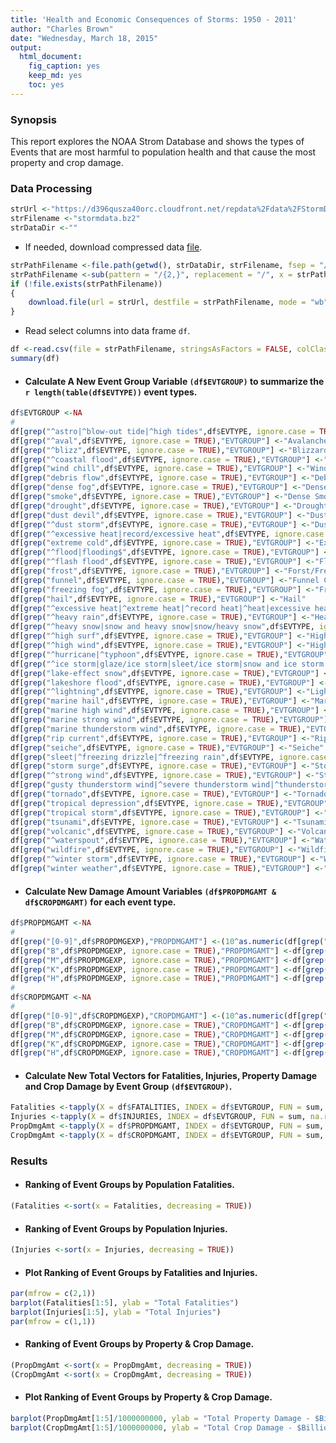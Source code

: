 ```yaml
---
title: 'Health and Economic Consequences of Storms: 1950 - 2011'
author: "Charles Brown"
date: "Wednesday, March 18, 2015"
output:
  html_document:
    fig_caption: yes
    keep_md: yes
    toc: yes
---
```


### Synopsis  

This report explores the NOAA Strom Database and shows the types of Events that are most harmful to population health and that cause the most property and crop damage.

### Data Processing  

```r
strUrl <-"https://d396qusza40orc.cloudfront.net/repdata%2Fdata%2FStormData.csv.bz2"
strFilename <-"stormdata.bz2"
strDataDir <-""
```

* If needed, download compressed data [file](`r strUrl`).

```r
strPathFilename <-file.path(getwd(), strDataDir, strFilename, fsep = "/")
strPathFilename <-sub(pattern = "/{2,}", replacement = "/", x = strPathFilename)
if (!file.exists(strPathFilename))
{
    download.file(url = strUrl, destfile = strPathFilename, mode = "wb")   
}
```

* Read select columns into data frame `df`.

```r
df <-read.csv(file = strPathFilename, stringsAsFactors = FALSE, colClasses = c(rep("NULL",7),"character",rep("NULL",14),rep("numeric",3),"character","numeric","character",rep("NULL",9)))
summary(df)
```

* #### Calculate A New Event Group Variable `(df$EVTGROUP)` to summarize the `r length(table(df$EVTYPE))` event types.  
 
```r
df$EVTGROUP <-NA
#
df[grep("^astro|^blow-out tide|^high tides",df$EVTYPE, ignore.case = TRUE),"EVTGROUP"] <-"Tides"
df[grep("^aval",df$EVTYPE, ignore.case = TRUE),"EVTGROUP"] <-"Avalanche"
df[grep("^blizz",df$EVTYPE, ignore.case = TRUE),"EVTGROUP"] <-"Blizzard"
df[grep("^coastal flood",df$EVTYPE, ignore.case = TRUE),"EVTGROUP"] <-"Coastal Flood"
df[grep("wind chill",df$EVTYPE, ignore.case = TRUE),"EVTGROUP"] <-"Wind Chill"
df[grep("debris flow",df$EVTYPE, ignore.case = TRUE),"EVTGROUP"] <-"Debris Flow"
df[grep("dense fog",df$EVTYPE, ignore.case = TRUE),"EVTGROUP"] <-"Dense Fog"
df[grep("smoke",df$EVTYPE, ignore.case = TRUE),"EVTGROUP"] <-"Dense Smoke"
df[grep("drought",df$EVTYPE, ignore.case = TRUE),"EVTGROUP"] <-"Drought"
df[grep("dust devil",df$EVTYPE, ignore.case = TRUE),"EVTGROUP"] <-"Dust Devil"
df[grep("^dust storm",df$EVTYPE, ignore.case = TRUE),"EVTGROUP"] <-"Dust Storm"
df[grep("^excessive heat|record/excessive heat",df$EVTYPE, ignore.case = TRUE),"EVTGROUP"] <-"Excessive Heat"
df[grep("extreme cold",df$EVTYPE, ignore.case = TRUE),"EVTGROUP"] <-"Extreme Cold/Wind Chill"
df[grep("^flood|flooding$",df$EVTYPE, ignore.case = TRUE),"EVTGROUP"] <-"Flood"
df[grep("^flash flood",df$EVTYPE, ignore.case = TRUE),"EVTGROUP"] <-"Flash Flood"
df[grep("frost",df$EVTYPE, ignore.case = TRUE),"EVTGROUP"] <-"Forst/Freeze"
df[grep("funnel",df$EVTYPE, ignore.case = TRUE),"EVTGROUP"] <-"Funnel Cloud"
df[grep("freezing fog",df$EVTYPE, ignore.case = TRUE),"EVTGROUP"] <-"Freezing Fog"
df[grep("hail",df$EVTYPE, ignore.case = TRUE),"EVTGROUP"] <-"Hail"
df[grep("^excessive heat|^extreme heat|^record heat|^heat|excessive heat$",df$EVTYPE, ignore.case = TRUE),"EVTGROUP"] <-"Heat"
df[grep("^heavy rain",df$EVTYPE, ignore.case = TRUE),"EVTGROUP"] <-"Heavy Rain"
df[grep("^heavy snow|snow and heavy snow|snow/heavy snow",df$EVTYPE, ignore.case = TRUE),"EVTGROUP"] <-"Heavy Snow"
df[grep("^high surf",df$EVTYPE, ignore.case = TRUE),"EVTGROUP"] <-"High Surf"
df[grep("^high wind",df$EVTYPE, ignore.case = TRUE),"EVTGROUP"] <-"High Wind"
df[grep("^hurricane|^typhoon",df$EVTYPE, ignore.case = TRUE),"EVTGROUP"] <-"Hurricane Typhoon"
df[grep("^ice storm|glaze/ice storm|sleet/ice storm|snow and ice storm|snow/ice storm",df$EVTYPE, ignore.case = TRUE),"EVTGROUP"] <-"Ice Storm"
df[grep("lake-effect snow",df$EVTYPE, ignore.case = TRUE),"EVTGROUP"] <-"Lake-Effect Snow"
df[grep("lakeshore flood",df$EVTYPE, ignore.case = TRUE),"EVTGROUP"] <-"Lakeshore Flood"
df[grep("^lightning",df$EVTYPE, ignore.case = TRUE),"EVTGROUP"] <-"Lightning"
df[grep("marine hail",df$EVTYPE, ignore.case = TRUE),"EVTGROUP"] <-"Marine Hail"
df[grep("marine high wind",df$EVTYPE, ignore.case = TRUE),"EVTGROUP"] <-"Marine High Wind"
df[grep("marine strong wind",df$EVTYPE, ignore.case = TRUE),"EVTGROUP"] <-"Marine Strong Wind"
df[grep("marine thunderstorm wind",df$EVTYPE, ignore.case = TRUE),"EVTGROUP"] <-"Marine Thunderstorm Wind"
df[grep("rip current",df$EVTYPE, ignore.case = TRUE),"EVTGROUP"] <-"Rip Current"
df[grep("seiche",df$EVTYPE, ignore.case = TRUE),"EVTGROUP"] <-"Seiche"
df[grep("sleet|^freezing drizzle|^freezing rain",df$EVTYPE, ignore.case = TRUE),"EVTGROUP"] <-"Sleet"
df[grep("storm surge",df$EVTYPE, ignore.case = TRUE),"EVTGROUP"] <-"Storm Surge"
df[grep("^strong wind",df$EVTYPE, ignore.case = TRUE),"EVTGROUP"] <-"Strong Wind"
df[grep("gusty thunderstorm wind|^severe thunderstorm wind|^thunderstorm wind",df$EVTYPE, ignore.case = TRUE),"EVTGROUP"] <-"Thunderstorm Wind"
df[grep("tornado",df$EVTYPE, ignore.case = TRUE),"EVTGROUP"] <-"Tornado"
df[grep("tropical depression",df$EVTYPE, ignore.case = TRUE),"EVTGROUP"] <-"Tropical Depression"
df[grep("tropical storm",df$EVTYPE, ignore.case = TRUE),"EVTGROUP"] <-"Tropical Storm"
df[grep("tsunami",df$EVTYPE, ignore.case = TRUE),"EVTGROUP"] <-"Tsunami"
df[grep("volcanic",df$EVTYPE, ignore.case = TRUE),"EVTGROUP"] <-"Volcanic Ash"
df[grep("^waterspout",df$EVTYPE, ignore.case = TRUE),"EVTGROUP"] <-"Waterspout"
df[grep("wildfire",df$EVTYPE, ignore.case = TRUE),"EVTGROUP"] <-"Wildfire"
df[grep("^winter storm",df$EVTYPE, ignore.case = TRUE),"EVTGROUP"] <-"WinterStorm"
df[grep("winter weather",df$EVTYPE, ignore.case = TRUE),"EVTGROUP"] <-"Winter Weather"

```

* #### Calculate New Damage Amount Variables `(df$PROPDMGAMT & df$CROPDMGAMT)` for each event type.

```r
df$PROPDMGAMT <-NA
#
df[grep("[0-9]",df$PROPDMGEXP),"PROPDMGAMT"] <-(10^as.numeric(df[grep("[0-9]",df$PROPDMGEXP,),"PROPDMGEXP"])) * df[grep("[0-9]",df$PROPDMGEXP,),"PROPDMG"] 
df[grep("B",df$PROPDMGEXP, ignore.case = TRUE),"PROPDMGAMT"] <-df[grep("B",df$PROPDMGEXP, ignore.case = TRUE),"PROPDMG"] * 1000000000 
df[grep("M",df$PROPDMGEXP, ignore.case = TRUE),"PROPDMGAMT"] <-df[grep("M",df$PROPDMGEXP, ignore.case = TRUE),"PROPDMG"] * 1000000
df[grep("K",df$PROPDMGEXP, ignore.case = TRUE),"PROPDMGAMT"] <-df[grep("K",df$PROPDMGEXP, ignore.case = TRUE),"PROPDMG"] * 1000
df[grep("H",df$PROPDMGEXP, ignore.case = TRUE),"PROPDMGAMT"] <-df[grep("H",df$PROPDMGEXP, ignore.case = TRUE),"PROPDMG"] * 100
#
df$CROPDMGAMT <-NA
#
df[grep("[0-9]",df$CROPDMGEXP),"CROPDMGAMT"] <-(10^as.numeric(df[grep("[0-9]",df$CROPDMGEXP,),"CROPDMGEXP"])) * df[grep("[0-9]",df$CROPDMGEXP,),"CROPDMG"] 
df[grep("B",df$CROPDMGEXP, ignore.case = TRUE),"CROPDMGAMT"] <-df[grep("B",df$CROPDMGEXP, ignore.case = TRUE),"CROPDMG"] * 1000000000 
df[grep("M",df$CROPDMGEXP, ignore.case = TRUE),"CROPDMGAMT"] <-df[grep("M",df$CROPDMGEXP, ignore.case = TRUE),"CROPDMG"] * 1000000
df[grep("K",df$CROPDMGEXP, ignore.case = TRUE),"CROPDMGAMT"] <-df[grep("K",df$CROPDMGEXP, ignore.case = TRUE),"CROPDMG"] * 1000
df[grep("H",df$CROPDMGEXP, ignore.case = TRUE),"CROPDMGAMT"] <-df[grep("H",df$CROPDMGEXP, ignore.case = TRUE),"CROPDMG"] * 100
```

* #### Calculate New Total Vectors for Fatalities, Injuries, Property Damage and Crop Damage by Event Group `(df$EVTGROUP)`.

```r
Fatalities <-tapply(X = df$FATALITIES, INDEX = df$EVTGROUP, FUN = sum, na.rm = TRUE)
Injuries <-tapply(X = df$INJURIES, INDEX = df$EVTGROUP, FUN = sum, na.rm = TRUE)
PropDmgAmt <-tapply(X = df$PROPDMGAMT, INDEX = df$EVTGROUP, FUN = sum, na.rm = TRUE)
CropDmgAmt <-tapply(X = df$CROPDMGAMT, INDEX = df$EVTGROUP, FUN = sum, na.rm = TRUE)
```

### Results 

* #### Ranking of Event Groups by Population Fatalities.

```r
(Fatalities <-sort(x = Fatalities, decreasing = TRUE))
```

* #### Ranking of Event Groups by Population Injuries. 

```r
(Injuries <-sort(x = Injuries, decreasing = TRUE))
```

* #### Plot Ranking of Event Groups by Fatalities and Injuries. 

```r
par(mfrow = c(2,1))
barplot(Fatalities[1:5], ylab = "Total Fatalities")
barplot(Injuries[1:5], ylab = "Total Injuries")
par(mfrow = c(1,1))
```

* #### Ranking of Event Groups by Property & Crop Damage.   

```r
(PropDmgAmt <-sort(x = PropDmgAmt, decreasing = TRUE))
(CropDmgAmt <-sort(x = CropDmgAmt, decreasing = TRUE))
```

* #### Plot Ranking of Event Groups by Property & Crop Damage. 

```r
barplot(PropDmgAmt[1:5]/1000000000, ylab = "Total Property Damage - $Billons")
barplot(CropDmgAmt[1:5]/1000000000, ylab = "Total Crop Damage - $Billions")
```


